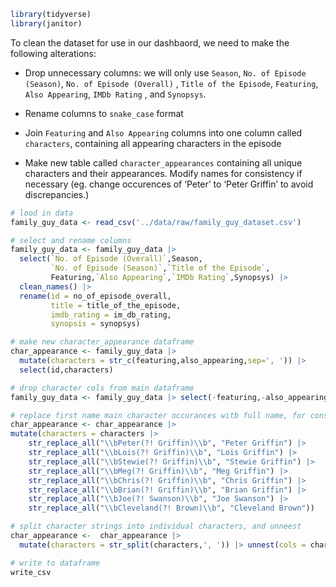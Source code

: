 ```r
library(tidyverse)
library(janitor)
```

To clean the dataset for use in our dashbaord, we need to make the following alterations:

-   Drop unnecessary columns: we will only use `Season`, `No. of Episode (Season)`, `No. of Episode (Overall)` , `Title of the Episode`, `Featuring`, `Also Appearing`, `IMDb Rating` , and `Synopsys`.

-   Rename columns to `snake_case` format

-   Join `Featuring` and `Also Appearing` columns into one column called `characters`, containing all appearing characters in the episode

-   Make new table called `character_appearances` containing all unique characters and their appearances. Modify names for consistency if necessary (eg. change occurences of 'Peter' to 'Peter Griffin' to avoid discrepancies.)

```r
# lood in data
family_guy_data <- read_csv('../data/raw/family_guy_dataset.csv')
```

```r
# select and rename columns
family_guy_data <- family_guy_data |> 
  select(`No. of Episode (Overall)`,Season, 
         `No. of Episode (Season)`,`Title of the Episode`,
         Featuring,`Also Appearing`,`IMDb Rating`,Synopsys) |> 
  clean_names() |> 
  rename(id = no_of_episode_overall,
         title = title_of_the_episode,
         imdb_rating = im_db_rating,
         synopsis = synopsys)
```

```r
# make new character_appearance dataframe
char_appearance <- family_guy_data |> 
  mutate(characters = str_c(featuring,also_appearing,sep=', ')) |> 
  select(id,characters)

# drop character cols from main dataframe
family_guy_data <- family_guy_data |> select(-featuring,-also_appearing)
```

```r
# replace first name main character occurances witb full name, for consistency
char_appearance <- char_appearance |> 
mutate(characters = characters |> 
    str_replace_all("\\bPeter(?! Griffin)\\b", "Peter Griffin") |> 
    str_replace_all("\\bLois(?! Griffin)\\b", "Lois Griffin") |> 
    str_replace_all("\\bStewie(?! Griffin)\\b", "Stewie Griffin") |> 
    str_replace_all("\\bMeg(?! Griffin)\\b", "Meg Griffin") |> 
    str_replace_all("\\bChris(?! Griffin)\\b", "Chris Griffin") |> 
    str_replace_all("\\bBrian(?! Griffin)\\b", "Brian Griffin") |> 
    str_replace_all("\\bJoe(?! Swanson)\\b", "Joe Swanson") |> 
    str_replace_all("\\bCleveland(?! Brown)\\b", "Cleveland Brown"))
```

```r
# split character strings into individual characters, and unneest
char_appearance <-  char_appearance |> 
  mutate(characters = str_split(characters,', ')) |> unnest(cols = characters)
```

```r
# write to dataframe
write_csv
```
